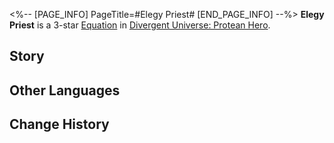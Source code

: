 <%-- [PAGE_INFO]
PageTitle=#Elegy Priest#
[END_PAGE_INFO] --%>
{{Equation Infobox
|period   = Protean Hero
|rarity   = 3
|path1    = Remembrance*6
|path2    = Destruction*4
|effect   = "Flower of Annihilation" appears in the Action Order: Records "{{Extra Effect|Blazar|61000051}}" obtained by allies. When it takes action, deals Fire DMG equal to {{Color|h|5,000%}} of the recorded value plus {{Color|h|3,000%}} {{Extra Effect|base DMG|61000500}} to all enemy targets, then clears the record. Increases its SPD by {{Color|h|1%}} for each "{{Extra Effect|Obsession|61000049}}" stack that allies possess. When any ally target enters battle or is downed, or when any memosprite is summoned or disappears, Charges "{{Extra Effect|Blazar|61000051}}" equal to {{Color|h|25%}} of Max HP for all ally targets.
|mentions = Oronyx
}}
'''Elegy Priest''' is a 3-star [[Divergent Universe: Protean Hero/Equations|Equation]] in [[Divergent Universe: Protean Hero]].

==Story==
{{Description|Would you believe it, passing friends?<br />Just now, I witnessed the demise of millennia.<br />Travelers singing dirges plucked a star from their clothes<br />And planted a fragment of time in the soil as if sowing a seed.<br />I saw the ruins of Styxia, kissed by the River of Souls.<br />I saw Loukas consumed in a sea of flames.<br />The fire devoured everything in its path.<br />These events, once real and long past, were recorded by the travelers<br />And brought back before our eyes.<br />I asked them why they came?<br />The travelers revealed that they were plucking broken memories.<br />This city has long been annihilated.<br />As for us, we are merely souls under Oronyx's Miracle,<br />The final elegy of farewell.}}
<!--
==Gameplay Notes==
* 
-->
==Other Languages==
{{Other Languages
|en   = Elegy Priest
|zhs  = 哀歌祭祷
|zht  = 哀歌祭禱
|ja   = {{Rubi|哀歌祈禱|あいかきとう}}
|ko   = 애가의 기원
|es   = Letanía fúnebre
|fr   = Prêtre de l'élégie
|ru   = Жрец элегии
|th   = ผู้ภาวนาร่ำอาลัย
|vi   = Cầu Nguyện Khúc Bi Ca
|de   = Priester der Elegie
|id   = Elegy Priest
|pt   = Sacerdote da Elegia
}}

==Change History==
{{Change History|3.1}}